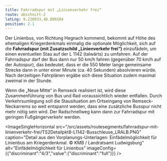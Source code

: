 ```yaml
---
title: Fahrradspur mit „Linienverkehr frei“
route: abschnitt-2
latLng: 9.220933,48.890184
position: 2.1
---
```

Der Linienbus, von Richtung Hegnach kommend, bekommt auf Höhe des ehemaligen Kriegerdenkmals einmalig die optionale Möglichkeit, sich auf die **Fahrradspur (mit Zusatzschild „Linienverkehr frei“)** einzufädeln, um einen eventuellen Stau auf der L 1142 (talwärts) zu umfahren. Auf der Fahrradspur darf der Bus dann nur 50 km/h fahren (gegenüber 70 km/h auf der Autospur), das bedeutet, dass er die 550 Meter lange gemeinsame Strecke dann in unter einer Minute (ca. 40 Sekunden) absolvieren würde. Nach derzeitigen Fahrplänen ergäbe sich diese Situation zudem maximal zweimal in der Stunde.

Wenn die „Neue Mitte“ in Remseck realisiert ist, wird diese Zusammenführung von Bus und Rad voraussichtlich wieder entfallen. Durch Verkehrsumlegung soll die Stausituation am Ortseingang von Remseck-Neckarrems so weit entspannt werden, dass eine zusätzliche Busspur nicht mehr nötig sein wird. Der Radschnellweg kann dann zur Fahrradspur mit geringen Fußgängerverkehr werden.

<ImageSingleHorizontal src="/src/assets/routesegments/fahrradspur-mit-linienverkehr-frei/TS2Detailpkt8-L1142-Busschleuse_LRALB.PNG" caption="Detail aus den Vorplanungs-Unterlagen: Einfädelmöglichkeit für Linienbus am Kriegerdenkmal. © KMB / Landratsamt Ludwigsburg" alt="Einfädelmöglichkeit für Linienbus" imageConfig={{"discriminant":"4/3","value":{"discriminant":"full"}}} />
